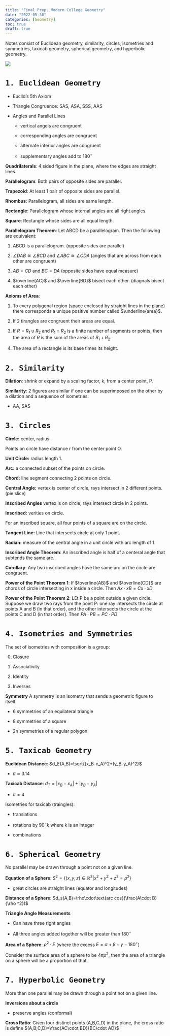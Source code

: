 ```yaml
---
title: "Final Prep. Modern College Geometry"
date: "2022-05-30"
categories: [Geometry]
toc: true
draft: true
---
```


Notes consist of Euclidean geometry, similarity, circles, isometries and symmetries, taxicab geometry, spherical geometry, and hyperbolic geometry. 

![](../../00_img/taxicab.webp)

# `1. Euclidean Geometry` 

- Euclid's 5th Axiom

- Triangle Congruence: SAS, ASA, SSS, AAS

- Angles and Parallel Lines

   - vertical angels are congruent
   
   - corresponding angles are congruent
   
   - alternate interior angles are congruent 
   
   - supplementary angles add to $180^\circ$ 
   
**Quadrilaterals**: 4 sided figure in the plane, where the edges are straight lines. 

**Parallelogram**: Both pairs of opposite sides are parallel. 

**Trapezoid**: At least 1 pair of opposite sides are parallel. 

**Rhombus**: Parallelogram, all sides are same length. 

**Rectangle**: Parallelogram whose internal angles are all right angles.

**Square**: Rectangle whose sides are all equal length. 

**Parallelogram Theorem**: Let ABCD be a parallelogram. Then the following are equivalent:

1. ABCD is a parallelogram. (opposite sides are parallel)

2. $\angle DAB \cong \angle BCD$ and $\angle ABC\cong \angle CDA$ (angles that are across from each other are congruent)

3. $AB=CD$ and $BC=DA$ (opposite sides have equal measure)

4. $\overline{AC}$ and $\overline{BD}$ bisect each other. (diagnals bisect each other)

**Axioms of Area**:

1. To every polygonal region (space enclosed by straight lines in the plane) there corresponds a unique positive number called $\underline{area}$. 

2. If 2 tirangles are congruent their areas are equal. 

3. If $R=R_1\cup R_2$ and $R_1\cap R_2$ is a finite number of segments or points, then the area of $R$ is the sum of the areas of $R_1+R_2$. 

4. The area of a rectangle is its base times its height.

# `2. Similarity`

**Dilation**: shrink or expand by a scaling factor, k,  from a center point, P. 

**Similarity**: 2 figures are similar if one can be superimposed on the other by a dilation and a sequence of isometries. 

- AA, SAS

# `3. Circles`

**Circle:** center, radius 

Points on circle have distance r from the center point O. 

**Unit Circle:** radius length 1.

**Arc:** a connected subset of the points on circle.

**Chord:** line segment connecting 2 points on circle. 

**Central Angle:** vertex is center of circle, rays intersect in 2 different points. (pie slice)

**Inscribed Angles** vertex is on circle, rays intersect circle in 2 points. 

**Inscribed:** verities on circle. 

For an inscribed square, all four points of a square are on the circle.

**Tangent Line:** Line that intersects circle at only 1 point. 

**Radian:** measure of the central angle in a unit circle with arc length of 1. 

**Inscribed Angle Theorem**: An inscribed angle is half of a centeral angle that subtends the same arc. 

**Corollary**: Any two inscribed angles have the same arc on the circle are congruent. 

**Power of the Point Theorem 1**: If $\overline{AB}$ and $\overline{CD}$ are chords of circle intersecting in x inside a circle. Then $Ax\cdot xB=Cx\cdot xD$

**Power of the Point Theorem 2**: LEt P be a point outside a given circle. Suppose we draw two rays from the point P: one ray intersects the circle at points A and B (in that order), and the other intersects the circle at the points C and D (in that order). Then $PA\cdot PB=PC\cdot PD$

# `4. Isometries and Symmetries`

The set of isometries with composition is a group: 

0. Closure

1. Associativity 

2. Identity 

3. Inverses

**Symmetry** A symmetry is an isometry that sends a geometric figure to itself. 

- 6 symmetries of an equilateral triangle

- 8 symmetries of a square 

- 2n symmetries of a regular polygon

# `5. Taxicab Geometry`

**Euclidean Distance**: $d_E(A,B)=\sqrt{(x_B-x_A)^2+(y_B-y_A)^2}$

- $\pi\approx 3.14$

**Taxicab Distance**: $d_T=|x_B-x_A|+|y_B-y_A|$

- $\pi = 4$

Isometries for taxicab (traingles):

- translations

- rotations by $90^\circ k$ where k is an integer

- combinations

# `6. Spherical Geometry`

No parallel may be drawn through a point not on a given line.

**Equation of a Sphere**: $S^2=\{(x,y,z)\in\mathbb{R}^3|x^2+y^2+z^2=\rho^2\}$

- great circles are straight lines (equator and longitudes)

**Distance of a Sphere**: $d_s(A,B)=\rho\cdot\text{arc cos}(\frac{A\cdot B}{\rho ^2})$

**Triangle Angle Measurements**

- Can have three right angles 

- All three angles added together will be greater than $180^\circ$

**Area of a Sphere**: $\rho^2\cdot E$ (where the excess $E=\alpha+\beta+\gamma-180^\circ$)

Consider the surface area of a sphere to be $4\pi\rho^2$, then the area of a triangle on a sphere will be a proportion of that. 


# `7. Hyperbolic Geometry`

More than one parallel may be drawn through a point not on a given line. 

**Inversions about a circle**

- preserve angles (conformal)

**Cross Ratio**: Given four distinct points (A,B,C,D) in the plane, the cross ratio is define $(A,B;C,D)=\frac{AC\cdot BD}{BC\cdot AD}$
